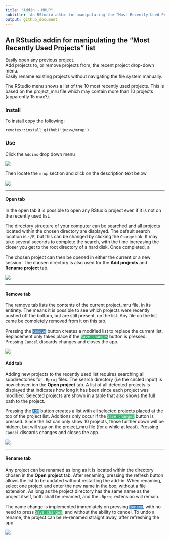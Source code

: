 ```yaml
---
title: "Addin ~ MRUP"
subtitle: 'An RStudio addin for manipulating the "Most Recently Used Projects" list'
output: github_document
---
```


<!-- EDIT IN README.RMD -->

## An RStudio addin for manipulating the "Most Recently Used Projects" list

Easily open any previous project.  
Add projects to, or remove projects from, the recent project drop-down menu.  
Easily rename existing projects without navigating the file system manually.

The RStudio menu shows a list of the 10 most recently used projects.
This is based on the project_mru file which may contain more than 10 projects (apparently 15 max?).

### Install

To install copy the following:

`remotes::install_github('jmcvw/mrup')`

### Use

Click the `Addins` drop down menu

![](images/addins_menu.PNG)

Then locate the `mrup` section and click on the description text below

![](images/mrup_menu.PNG)

***

#### Open tab

In the open tab it is possible to open any RStudio project even if it is not on the recently used list.

The directory structure of your computer can be searched and all projects located within the chosen directory are displayed.
The default search location is `~/R`, but this can be changed by clicking the `Change` link.
It may take several seconds to complete the search, with the time increasing the closer you get to  the root directory of a hard disk.
Once completed, a 

The chosen project can then be opened in either the current or a new session.
The chosen directory is also used for the __Add projects__ and __Rename project__ tab.

![](images/open_projects.PNG)

***

#### Remove tab

The remove tab lists the contents of the current project_mru file, in its entirety.
The means it is possible to see which projects were recently pushed off the bottom, but are still present, on the list.
Any file on the list came be completely removed from it on this tab.

Pressing the <code style='background-color:#337ab7; color:white'>Remove</code> button creates a modified list to replace the current list.
Replacement only takes place if the <code style='background-color:#3cb371; color:white'>Save&nbsp;changes</code> button is pressed.
Pressing `Cancel` discards changes and closes the app.

![](images/remove_projects.PNG)

#### Add tab

Adding new projects to the recently used list requires searching all subdirectories for `.Rproj` files.
The search directory (i.e the circled input) is now chosen ion the __Open project__ tab.
A list of all detected projects is displayed that indicates how long it has been since each project was modified. 
Selected projects are shown in a table that also shows the full path to the project.

Pressing the <code style='background-color:#337ab7; color:white'>Add</code> button creates a list with all selected projects placed at the top of the project list.
Additions only occur if the <code style='background-color:#3cb371; color:white'>Save&nbsp;changes</code> button is pressed.
Since the list can only show 10 projects, those further down will be hidden, but will stay on the project_mru file (for a while at least).
Pressing `Cancel` discards changes and closes the app.

![](images/add_projects.PNG)

***

#### Rename tab

Any project can be renamed as long as it is located within the directory chosen in the __Open project__ tab.
After renaming, pressing the refresh button allows the list to be updated without restarting the add-in.
When renaming, select one project and enter the new name in the box, without a file extension.
As long as the project directory has the same name as the project itself, both shall be renamed, and the `.Rproj` extension will remain.

The name change is implemented immediately on pressing <code style='background-color:#337ab7; color:white'>Rename</code>, with no need to press <code style='background-color:#3cb371; color:white'>Save&nbsp;changes</code>, and without the ability to cancel.
To undo a rename, the project can be re-renamed straight away, after refreshing the app.

![](images/rename_projects.PNG)

